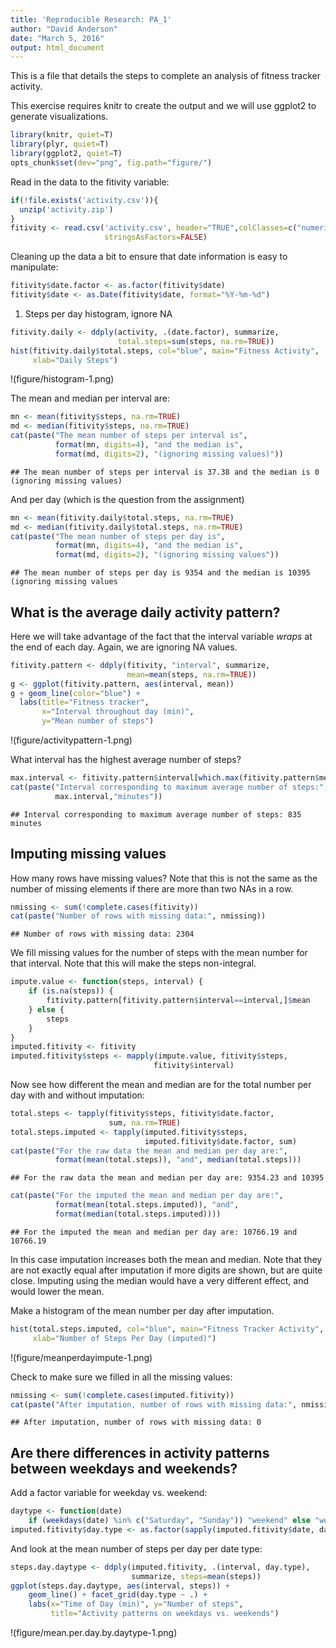 ```yaml
---
title: 'Reproducible Research: PA_1'
author: "David Anderson"
date: "March 5, 2016"
output: html_document
---
```


This is a file that details the steps to complete an analysis of fitness tracker activity.

This exercise requires knitr to create the output and we will use ggplot2 to generate visualizations.

```r
library(knitr, quiet=T)
library(plyr, quiet=T)  
library(ggplot2, quiet=T)
opts_chunk$set(dev="png", fig.path="figure/")
```

Read in the data to the fitivity variable:

```r
if(!file.exists('activity.csv')){
  unzip('activity.zip')
}
fitivity <- read.csv('activity.csv', header="TRUE",colClasses=c("numeric", "character", "numeric"),
                     stringsAsFactors=FALSE)
```

Cleaning up the data a bit to ensure that date information is easy to manipulate:

```r
fitivity$date.factor <- as.factor(fitivity$date)
fitivity$date <- as.Date(fitivity$date, format="%Y-%m-%d")
``` 

1.  Steps per day histogram, ignore NA

```r
fitivity.daily <- ddply(activity, .(date.factor), summarize,
                        total.steps=sum(steps, na.rm=TRUE))
hist(fitivity.daily$total.steps, col="blue", main="Fitness Activity",
     xlab="Daily Steps")
```

!(figure/histogram-1.png)

The mean and median per interval are:

```r
mn <- mean(fitivity$steps, na.rm=TRUE)
md <- median(fitivity$steps, na.rm=TRUE)
cat(paste("The mean number of steps per interval is", 
          format(mn, digits=4), "and the median is", 
          format(md, digits=2), "(ignoring missing values)"))
```

```
## The mean number of steps per interval is 37.38 and the median is 0 (ignoring missing values)
```

And per day (which is the question from the assignment)

```r
mn <- mean(fitivity.daily$total.steps, na.rm=TRUE)
md <- median(fitivity.daily$total.steps, na.rm=TRUE)
cat(paste("The mean number of steps per day is", 
          format(mn, digits=4), "and the median is", 
          format(md, digits=2), "(ignoring missing values"))
```

```
## The mean number of steps per day is 9354 and the median is 10395 (ignoring missing values
```

## What is the average daily activity pattern?

Here we will take advantage of the fact that the interval variable
*wraps* at the end of each day.  Again, we are ignoring NA values.


```r
fitivity.pattern <- ddply(fitivity, "interval", summarize,
                          mean=mean(steps, na.rm=TRUE))
g <- ggplot(fitivity.pattern, aes(interval, mean))
g + geom_line(color="blue") + 
  labs(title="Fitness tracker", 
       x="Interval throughout day (min)",
       y="Mean number of steps")
```

!(figure/activitypattern-1.png) 

What interval has the highest average number of steps?

```r
max.interval <- fitivity.pattern$interval[which.max(fitivity.pattern$mean)]
cat(paste("Interval corresponding to maximum average number of steps:",
          max.interval,"minutes"))
```

```
## Interval corresponding to maximum average number of steps: 835 minutes
```

## Imputing missing values

How many rows have missing values?  Note that this is not the
same as the number of missing elements if there are more
than two NAs in a row.

```r
nmissing <- sum(!complete.cases(fitivity))
cat(paste("Number of rows with missing data:", nmissing))
```

```
## Number of rows with missing data: 2304
```

We fill missing values for the number of steps with the mean number 
for that interval.   Note that this will make the steps non-integral.


```r
impute.value <- function(steps, interval) {
    if (is.na(steps)) {
        fitivity.pattern[fitivity.pattern$interval==interval,]$mean
    } else {
        steps
    }
}
imputed.fitivity <- fitivity
imputed.fitivity$steps <- mapply(impute.value, fitivity$steps, 
                                fitivity$interval)
```

Now see how different the mean and median are for the total
number per day with and without imputation:

```r
total.steps <- tapply(fitivity$steps, fitivity$date.factor,
                      sum, na.rm=TRUE)
total.steps.imputed <- tapply(imputed.fitivity$steps,
                              imputed.fitivity$date.factor, sum)
cat(paste("For the raw data the mean and median per day are:",
          format(mean(total.steps)), "and", median(total.steps)))
```

```
## For the raw data the mean and median per day are: 9354.23 and 10395
```

```r
cat(paste("For the imputed the mean and median per day are:",
          format(mean(total.steps.imputed)), "and", 
          format(median(total.steps.imputed))))
```

```
## For the imputed the mean and median per day are: 10766.19 and 10766.19
```
In this case imputation increases both the mean and median.  Note that they
are not exactly equal after imputation if more digits are shown, but are 
quite close.  Imputing using the median would have a very different 
effect, and would lower the mean.

Make a histogram of the mean number per day after imputation.

```r
hist(total.steps.imputed, col="blue", main="Fitness Tracker Activity",
     xlab="Number of Steps Per Day (imputed)")
```

!(figure/meanperdayimpute-1.png) 

Check to make sure we filled in all the missing values:

```r
nmissing <- sum(!complete.cases(imputed.fitivity))
cat(paste("After imputation, number of rows with missing data:", nmissing))
```

```
## After imputation, number of rows with missing data: 0
```

## Are there differences in activity patterns between weekdays and weekends?

Add a factor variable for weekday vs. weekend:

```r
daytype <- function(date) 
    if (weekdays(date) %in% c("Saturday", "Sunday")) "weekend" else "weekday"
imputed.fitivity$day.type <- as.factor(sapply(imputed.fitivity$date, daytype))
```

And look at the mean number of steps per day per date type:

```r
steps.day.daytype <- ddply(imputed.fitivity, .(interval, day.type),
                           summarize, steps=mean(steps))
ggplot(steps.day.daytype, aes(interval, steps)) + 
    geom_line() + facet_grid(day.type ~ .) +
    labs(x="Time of Day (min)", y="Number of steps",
         title="Activity patterns on weekdays vs. weekends")
```

!(figure/mean.per.day.by.daytype-1.png) 
